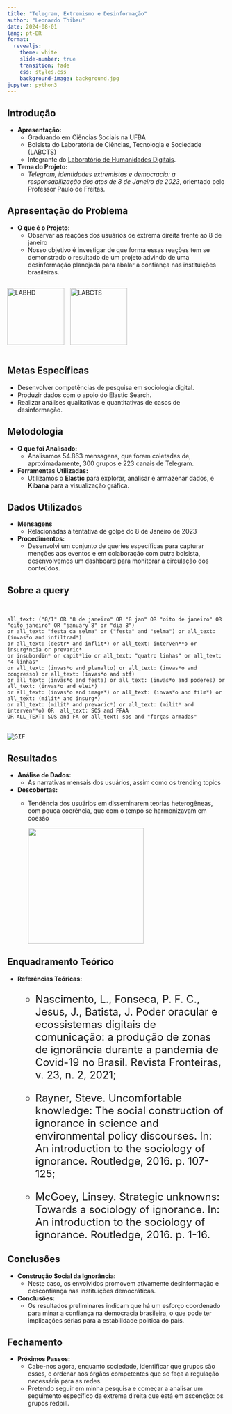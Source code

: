 ```yaml
---
title: "Telegram, Extremismo e Desinformação"
author: "Leonardo Thibau"
date: 2024-08-01
lang: pt-BR
format: 
  revealjs:
    theme: white
    slide-number: true
    transition: fade
    css: styles.css
    background-image: background.jpg
jupyter: python3
---
```


## Introdução

-   **Apresentação:**
    -   Graduando em Ciências Sociais na UFBA
    -   Bolsista do Laboratória de Ciências, Tecnologia e Sociedade (LABCTS)
    -   Integrante do [Laboratório de Humanidades Digitais](https://labhdufba.github.io/).
-   **Tema do Projeto:**
    -   *Telegram, identidades extremistas e democracia: a responsabilização dos atos de 8 de Janeiro de 2023*, orientado pelo Professor Paulo de Freitas.

## Apresentação do Problema

-   **O que é o Projeto:**
    -   Observar as reações dos usuários de extrema direita frente ao 8 de janeiro
    -   Nosso objetivo é investigar de que forma essas reações tem se demonstrado o resultado de um projeto advindo de uma desinformação planejada para abalar a confiança nas instituições brasileiras.

::: {style="display: flex; align-items: center;"}
<img src="labhd.png" alt="LABHD" style="width: 131px; margin-right: 10px;"/> <img src="LABCTS.jpg" alt="LABCTS" style="width: 131px;"/>
:::

## Metas Específicas

-   Desenvolver competências de pesquisa em sociologia digital.
-   Produzir dados com o apoio do Elastic Search.
-   Realizar análises qualitativas e quantitativas de casos de desinformação. <!-- Quantifiquei os dados e fiz relatórios detalhados por meio de análises de conteúdo e análises temáticas, em cada mês de 2023 pesquisado. -->

## Metodologia

-   **O que foi Analisado:**
    -   Analisamos 54.863 mensagens, que foram coletadas de, aproximadamente, 300 grupos e 223 canais de Telegram.
-   **Ferramentas Utilizadas:**
    -   Utilizamos o **Elastic** para explorar, analisar e armazenar dados, e **Kibana** para a visualização gráfica.

## Dados Utilizados

-   **Mensagens**
    -   Relacionadas à tentativa de golpe do 8 de Janeiro de 2023
-   **Procedimentos:**
    -   Desenvolvi um conjunto de queries específicas para capturar menções aos eventos e em colaboração com outra bolsista, desenvolvemos um dashboard para monitorar a circulação dos conteúdos.

## Sobre a query

```{=html}
<pre class="code-block">

<code>
all_text: ("8/1" OR "8 de janeiro" OR "8 jan" OR "oito de janeiro" OR "oito janeiro" OR "january 8" or "dia 8") 
or all_text: "festa da selma" or ("festa" and "selma") or all_text: (invas*o and infiltrad*) 
or all_text: (destr* and inflit*) or all_text: interven**o or insurg*ncia or prevaric* 
or insubordin* or capit*lio or all_text: "quatro linhas" or all_text: "4 linhas" 
or all_text: (invas*o and planalto) or all_text: (invas*o and congresso) or all_text: (invas*o and stf) 
or all_text: (invas*o and festa) or all_text: (invas*o and poderes) or all_text: (invas*o and elei*) 
or all_text: (invas*o and image*) or all_text: (invas*o and film*) or all_text: (milit* and insurg*) 
or all_text: (milit* and prevaric*) or all_text: (milit* and interven**o) OR  all_text: SOS and FFAA 
OR ALL_TEXT: SOS and FA or all_text: sos and "forças armadas"

</code>
<img src="bolso.gif" alt="GIF" class="gif-below-code">
</pre>
```
## Resultados

-   **Análise de Dados:**
    -   As narrativas mensais dos usuários, assim como os trending topics
-   **Descobertas:**
    -   Tendência dos usuários em disseminarem teorias heterogêneas, com pouca coerência, que com o tempo se harmonizavam em coesão

        ![](Intervenção-alienigena.gif){width="266"}

## Enquadramento Teórico

-   **Referências Teóricas:**

    ::: {style="font-size: 24px;"}
    -   Nascimento, L., Fonseca, P. F. C., Jesus, J., Batista, J. Poder oracular e ecossistemas digitais de comunicação: a produção de zonas de ignorância durante a pandemia de Covid-19 no Brasil. Revista Fronteiras, v. 23, n. 2, 2021;

    -   Rayner, Steve. Uncomfortable knowledge: The social construction of ignorance in science and environmental policy discourses. In: An introduction to the sociology of ignorance. Routledge, 2016. p. 107-125;

    -   McGoey, Linsey. Strategic unknowns: Towards a sociology of ignorance. In: An introduction to the sociology of ignorance. Routledge, 2016. p. 1-16.
    :::

<!-- Importante pensar na questão do “poder oracular”, e observar como que o líder populista, neste caso, tem um tipo de poder que é o mesmo dos oráculos, na Grécia antiga. Um oráculo é aquele em que um indivíduo confia para discernir a verdade, e frequentemente, Bolsonaro e seus aliados da extrema direita são vistos como capacitados para definir o que é considerado crível. Assim se dá parte da construção social da ignorância. (Nascimento et al, 2021). -->

## Conclusões

-   **Construção Social da Ignorância:**
    -   Neste caso, os envolvidos promovem ativamente desinformação e desconfiança nas instituições democráticas.
-   **Conclusões:**
    -   Os resultados preliminares indicam que há um esforço coordenado para minar a confiança na democracia brasileira, o que pode ter implicações sérias para a estabilidade política do país.

## Fechamento

-   **Próximos Passos:**
    -   Cabe-nos agora, enquanto sociedade, identificar que grupos são esses, e ordenar aos órgãos competentes que se faça a regulação necessária para as redes.
    -   Pretendo seguir em minha pesquisa e começar a analisar um seguimento específico da extrema direita que está em ascenção: os grupos redpill.

```{=html}
<style>
.reveal .slide-number {
  font-size: 40px; /* Aumente o valor conforme necessário */
  color: #333; /* Cor da contagem de slides */
  bottom: 30px; /* Ajuste a posição conforme necessário */
}
</style>
```
